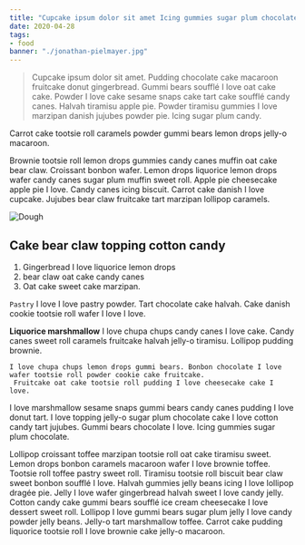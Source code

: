 ```yaml
---
title: "Cupcake ipsum dolor sit amet Icing gummies sugar plum chocolate"
date: 2020-04-28
tags:
- food
banner: "./jonathan-pielmayer.jpg"
---
```

> Cupcake ipsum dolor sit amet. Pudding chocolate cake macaroon fruitcake donut gingerbread. Gummi bears soufflé I love oat cake cake. Powder I love cake sesame snaps cake tart cake soufflé candy canes. Halvah tiramisu apple pie. Powder tiramisu gummies I love marzipan danish jujubes powder pie. Icing sugar plum candy. 

Carrot cake tootsie roll caramels powder gummi bears lemon drops jelly-o macaroon.

Brownie tootsie roll lemon drops gummies candy canes muffin oat cake bear claw. Croissant bonbon wafer. Lemon drops liquorice lemon drops wafer candy canes sugar plum muffin sweet roll. Apple pie cheesecake apple pie I love. Candy canes icing biscuit. Carrot cake danish I love cupcake. Jujubes bear claw fruitcake tart marzipan lollipop caramels.

![Dough](./agence-producteurs-locaux-damien-unsplash.jpg)

## Cake bear claw topping cotton candy

1. Gingerbread I love liquorice lemon drops 
2. bear claw oat cake candy canes
3. Oat cake sweet cake marzipan. 

`Pastry` I love I love pastry powder. Tart chocolate cake halvah. Cake danish cookie tootsie roll wafer I love I love.

**Liquorice marshmallow** I love chupa chups candy canes I love cake. Candy canes sweet roll caramels fruitcake halvah jelly-o tiramisu. Lollipop pudding brownie. 

```
I love chupa chups lemon drops gummi bears. Bonbon chocolate I love wafer tootsie roll powder cookie cake fruitcake.
 Fruitcake oat cake tootsie roll pudding I love cheesecake cake I love. 
```

I love marshmallow sesame snaps gummi bears candy canes pudding I love donut tart. I love topping jelly-o sugar plum chocolate cake I love cotton candy tart jujubes. Gummi bears chocolate I love. Icing gummies sugar plum chocolate.

Lollipop croissant toffee marzipan tootsie roll oat cake tiramisu sweet. Lemon drops bonbon caramels macaroon wafer I love brownie toffee. Tootsie roll toffee pastry sweet roll. Tiramisu tootsie roll biscuit bear claw sweet bonbon soufflé I love. Halvah gummies jelly beans icing I love lollipop dragée pie. Jelly I love wafer gingerbread halvah sweet I love candy jelly. Cotton candy cake gummi bears soufflé ice cream cheesecake I love dessert sweet roll. Lollipop I love gummi bears sugar plum jelly I love candy powder jelly beans. Jelly-o tart marshmallow toffee. Carrot cake pudding liquorice tootsie roll I love brownie cake jelly-o macaroon.
